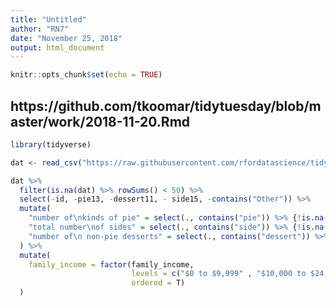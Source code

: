 ```yaml
---
title: "Untitled"
author: "RN7"
date: "November 25, 2018"
output: html_document
---
```


```r
knitr::opts_chunk$set(echo = TRUE)
```

## https://github.com/tkoomar/tidytuesday/blob/master/work/2018-11-20.Rmd


```r
library(tidyverse)
```



```r
dat <- read_csv("https://raw.githubusercontent.com/rfordatascience/tidytuesday/master/data/2018-11-20/thanksgiving_meals.csv")

dat %>% 
  filter(is.na(dat) %>% rowSums() < 50) %>% 
  select(-id, -pie13, -dessert11, - side15, -contains("Other")) %>% 
  mutate(
    "number of\nkinds of pie" = select(., contains("pie")) %>% {!is.na(.)} %>% rowSums(),
    "total number\nof sides" = select(., contains("side")) %>% {!is.na(.)} %>% rowSums(), 
    "number of\n non-pie desserts" = select(., contains("dessert")) %>% {!is.na(.)} %>% rowSums()
  ) %>% 
  mutate(
    family_income = factor(family_income,
                           levels = c("$0 to $9,999" , "$10,000 to $24,999", "$25,000 to $49,999", "$50,000 to $74,999", "$75,000 to $99,999", "$100,000 to $124,999", "$150,000 to $174,999", "$175,000 to $199,999", "$200,000 and up", "Prefer not to answer", "NA"),
                           ordered = T)
  )


```

